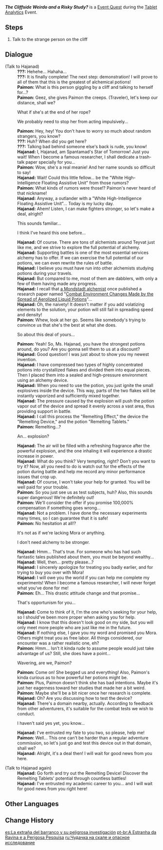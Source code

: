 {{Quest Infobox
|id            = 73651
|part          = 1
|image         = Event Quest The Cliffside Weirdo and a Risky Study.PNG
|type          = World
|event_name    = Tablet Analytics
|summary       = <!-- editor written summary. quest description goes to dialogue -->
|requirement   = 
|characters    = Hajanad; Paimon; Traveler
|startLocation = [[Chinvat Ravine]], [[Sumeru]]
|region        = Sumeru
|area          = Avidya Forest
|subarea       = Chinvat Ravine
|next          = Controllable Explosion
|mora          = 30,000
|primogems     = 30
|other         = {{Card|Hero's Wit|3}}{{Card|Remelting Device|1}}{{Card|Remelting Tablet|1}}
* Unlocks the [[Tablet Analytics]] Event
}}
'''''The Cliffside Weirdo and a Risky Study?''''' is a [[Event Quest]] during the [[Tablet Analytics]] Event.

==Steps==
# Talk to the strange person on the cliff

==Dialogue==
{{Quest Description|You hear that a strange person is wandering in the mountain to the east of Sumeru City...}}
{{Dialogue start}}
;(Talk to Hajanad)
:'''???:''' Hehehe... Hahaha...
:'''???:''' It is finally complete! The next step: demonstration! I will prove to all of them that this is the greatest of alchemical potions!
:'''Paimon:''' What is this person giggling by a cliff and talking to herself for...?
:'''Paimon:''' Geez, she gives Paimon the creeps. (Traveler), let's keep our distance, shall we?
:{{DIcon}} What if she's at the end of her rope?
:{{DIcon}} We probably need to stop her from acting impulsively...
:'''Paimon:''' Hey, hey! You don't have to worry so much about random strangers, you know?
:'''???:''' Huh? When did you get here?
:'''???:''' Talking bad behind someone else's back is rude, you know!
:'''Hajanad:''' I, Hajanad, am Spantamad's Star of Tomorrow! Just you wait! When I become a famous researcher, I shall dedicate a trash-talk paper specially for you...
:'''Paimon:''' Wow, she's a real meanie! And her name sounds so difficult to say!
:'''Hajanad:''' Wait! Could this little fellow... be the "White High-Intelligence Floating Assistive Unit" from those rumors?
:'''Paimon:''' What kinds of rumors were those!? Paimon's never heard of that nickname!
:'''Hajanad:''' Anyway, a {{MC|m=blond-haired|f=blonde-haired}} outlander with a "White High-Intelligence Floating Assistive Unit"... Today is my lucky day.
:'''Hajanad:''' Ahem! Listen, I can make fighters stronger, so let's make a deal, alright?
:{{DIcon}} This sounds familiar...
:{{DIcon}} I think I've heard this one before...
:'''Hajanad:''' Of course. There are tons of alchemists around Teyvat just like me, and we strive to explore the full potential of alchemy.
:'''Hajanad:''' Supporting battles is one of the most essential services alchemy has to offer. If we can exercise the full potential of our potions, we can even rewrite the rules of battle.
:'''Hajanad:''' I believe you must have run into other alchemists studying potions during your travels.
:'''Hajanad:''' But compared to me, most of them are dabblers, with only a few of them having made any progress.
:'''Hajanad:''' I recall that [[Timaeus|a Mondstadt alchemist]] once published a research paper named "[[A Study in Potions/Story|Combat Environment Changes Made by the Spread of Aerolized Liquid Potions]]"...<!-- link inside parenthesis since no paper is actually mentioned in that event so it's just meant to be a link to the... event -->
:'''Hajanad:''' Oh, the naivety! It doesn't matter if you add volatizing elements to the solution, your potion will still fail in spreading speed and density!
:'''Paimon:''' Whew, look at her go. Seems like somebody's trying to convince us that she's the best at what she does.
:{{DIcon}} So about this deal of yours...
:'''Paimon:''' Yeah! So, Ms. Hajanad, you have the strongest potions around, do you? Are you gonna sell them to us at a discount?
:'''Hajanad:''' Good question! I was just about to show you my newest invention.
:'''Hajanad:''' I have compressed two types of highly concentrated potions into crystallized flakes and divided them into equal pieces. Then I placed them into a sealed and high-pressure environment using an alchemy device.
:'''Hajanad:''' When you need to use the potion, you just ignite the small explosives inside the device. This way, parts of the two flakes will be instantly vaporized and sufficiently mixed together.
:'''Hajanad:''' The pressure caused by the explosion will push the potion vapor out of the device and spread it evenly across a vast area, thus providing support in battle.
:'''Hajanad:''' I call this process the "Remelting Effect," the device the "Remelting Device," and the potion "Remelting Tablets."
:'''Paimon:''' Remelting...?
:{{DIcon}} An... explosion?
:'''Hajanad:''' The air will be filled with a refreshing fragrance after the powerful explosion, and the one inhaling it will experience a drastic increase in power.
:'''Hajanad:''' What do you think? Very tempting, right? Don’t you want to try it? Now, all you need to do is watch out for the effects of the potion during battle and help me record any minor performance issues that crop up.
:'''Hajanad:''' Of course, I won't take your help for granted. You will be well paid for your trouble.
:'''Paimon:''' So you just see us as test subjects, huh? Also, this sounds super dangerous! We're definitely out!
:'''Paimon:''' We'll consider the offer if you promise 100,000% compensation if something goes wrong...
:'''Hajanad:''' Not a problem. I have done the necessary experiments many times, so I can guarantee that it is safe!
:'''Paimon:''' No hesitation at all!?
:{{DIcon}} It's not as if we're lacking Mora or anything.
:{{DIcon}} I don't need alchemy to be stronger.
:'''Hajanad:''' Hmm... That's true. For someone who has had such fantastic tales published about them, you must be beyond wealthy...
:'''Hajanad:''' Well, then... pretty please...?
:'''Hajanad:''' I sincerely apologize for treating you badly earlier, and for trying to buy you over with Mora!
:'''Hajanad:''' I will owe you the world if you can help me complete my experiments! When I become a famous researcher, I will never forget what you've done for me!
:'''Paimon:''' Eh... This drastic attitude change and that promise...
:{{DIcon}} That's opportunism for you...
:'''Hajanad:''' Come to think of it, I'm the one who's seeking for your help, so I should've been more proper when asking you for help.
:'''Hajanad:''' I know that this doesn't look good on my side, but you will only meet more people who are just like me in the future.
:'''Hajanad:''' If nothing else, I gave you my word and promised you Mora. Others might treat you as free labor. All things considered, our encounter was a rather realistic one, eh?
:'''Paimon:''' Hmm... Isn't it kinda rude to assume people would just take advantage of us? Still, she does have a point...
:{{DIcon}} Wavering, are we, Paimon?
:'''Paimon:''' Come on! She begged us and everything! Also, Paimon's kinda curious as to how powerful her potions might be.
:'''Paimon:''' Plus, Paimon doesn’t think she has bad intentions. Maybe it's just her eagerness toward her studies that made her a bit weird.
:'''Paimon:''' Maybe she'll be a bit nicer once her research is complete.
:'''Hajanad:''' Oh? Are you discussing how to test the device?
:'''Hajanad:''' There's a domain nearby, actually. According to feedback from other adventurers, it's suitable for the combat tests we wish to conduct.
:{{DIcon}} I haven't said yes yet, you know...
:'''Hajanad:''' I've entrusted my fate to you two, so please, help me!
:'''Paimon:''' Well... This one can't be harder than a regular adventure commission, so let's just go and test this device out in that domain, shall we?
:'''Hajanad:''' Alright, it's a deal then! I will wait for good news from you here.

;(Talk to Hajanad again)
:'''Hajanad:''' Go forth and try out the Remelting Device! Discover the Remelting Tablets' potential through countless battles!
:'''Hajanad:''' I've entrusted my academic career to you... and I will wait for good news from you right here!
{{Dialogue end}}

==Other Languages==
{{Other Languages
|en      = The Cliffside Weirdo and a Risky Study?
|zhs     = 崖边怪人与危险的研究？
|zhs_rm  = Yábiān Guàirén yǔ Wēixiǎn de Yánjiū?
|zht     = 崖邊怪人與危險的研究？
|zht_rm  = Yáibiān Guàirén yǔ Wéixiǎn de Yánjiū?
|zh_tl   = The Strange Cliffside Person and Dangerous Research?
|ja      = 崖縁の怪人と危険な研究？
|ja_rm   = Gakefuchi no Kaijin to Kiken-na Kenkyuu?
|ja_tl   = The Strange Person of the Cliff Edge and Dangerous Research?
|ko      = 절벽의 괴인과 위험한 연구?
|ko_rm   = Jeolbyeok-ui Goein-gwa Wiheomhan Yeon'gu?
|ko_tl   = The Mystery Person on the Cliff and a Risky Research?
|es      = La extraña del barranco y su peligrosa investigación
|es_tl   = The Stranger From the Ravine and Her Dangerous Investigation
|fr      = L'excentrique de la falaise et une étude risquée ?
|fr_tl   = The Eccentric One from the Cliff and a Risky Study?
|ru      = Чудачка на скале и опасное исследование
|ru_tl   = A Weird Girl on a Cliff and Dangerous Research
|th      = คนประหลาดริมหน้าผาและการวิจัยที่อันตราย?
|th_rm   = 
|th_tl   = 
|vi      = Người Kì Lạ Bên Vách Núi Và Nghiên Cứu Nguy Hiểm?
|vi_tl   = 
|de      = Seltsamer Mensch am Kliff und gefährliche Forschungen?
|de_tl   = Strange Person at the Cliff and Dangerous Research?
|id      = Orang Aneh di Tebing dan Penelitian Berbahaya?
|id_tl   = The Weird Person on the Cliff and Dangerous Research?
|pt      = A Estranha da Ravina e a Perigosa Pesquisa
|pt_tl   = 
}}

==Change History==
{{Change History|3.0}}

[[es:La extraña del barranco y su peligrosa investigación]]
[[pt-br:A Estranha da Ravina e a Perigosa Pesquisa]]
[[ru:Чудачка на скале и опасное исследование]]